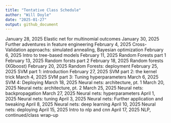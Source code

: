 ```yaml
---
title: "Tentative Class Schedule"
author: "Will Doyle"
date: "2025-01-27"
output: github_document
---
```

January 28, 2025 Elastic net for multinomial outcomes
January 30, 2025 Further adventures in feature engineering
February 4, 2025 Cross-Validation approachs: simulated annealing, Bayesian optimization
February 6, 2025 Intro to tree-based models
February 11, 2025 Random Forests part 1
February 13, 2025 Random forsts part 2
February 18, 2025 Random forests (XGboost) 
February 20, 2025 Random Forests: deployment
February 25, 2025 SVM part 1: introduction
February 27, 2025 SVM  part 2: the kernel trick
March 4, 2025  SVM part 3: Tuning hyperparameters
March 6, 2025  SVM 4: Deploying
March 18, 2025 Neural nets: architecture, pt. 1
March 20, 2025 Neural nets: architecture, pt. 2
March 25, 2025 Neural nets: backpropagation
March 27, 2025  Neural nets: hyperparameters
April 1, 2025  Neural nets: tuning
April 3, 2025 Neural nets: Further application and tweaking
April 8, 2025 Neural nets: deep learning 
April 10, 2025 Neural nets: deploying
April 15, 2025 Intro to nlp and cnn
April 17, 2025 NLP, continued/class wrap-up
